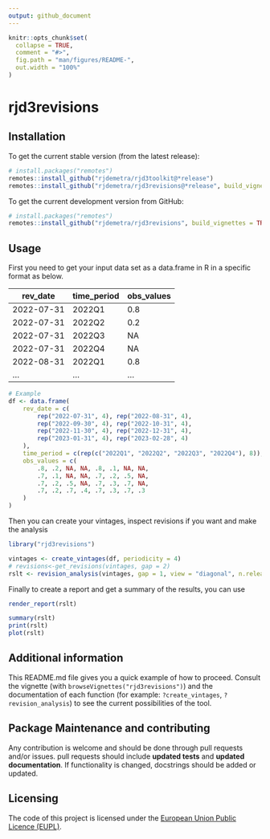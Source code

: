 ```yaml
---
output: github_document
---
```


<!-- README.md is generated from README.Rmd. Please edit that file -->

```r
knitr::opts_chunk$set(
  collapse = TRUE,
  comment = "#>",
  fig.path = "man/figures/README-",
  out.width = "100%"
)
```

# rjd3revisions

<!-- badges: start -->
<!-- badges: end -->


## Installation

To get the current stable version (from the latest release):

```r
# install.packages("remotes")
remotes::install_github("rjdemetra/rjd3toolkit@*release")
remotes::install_github("rjdemetra/rjd3revisions@*release", build_vignettes = TRUE)
```

To get the current development version from GitHub:

```r
# install.packages("remotes")
remotes::install_github("rjdemetra/rjd3revisions", build_vignettes = TRUE)
```

## Usage

First you need to get your input data set as a data.frame in R in a specific format as below.

| rev_date    | time_period | obs_values  |
| ----------- | ----------- | ----------- |
| 2022-07-31  | 2022Q1      | 0.8         |
| 2022-07-31  | 2022Q2      | 0.2         |
| 2022-07-31  | 2022Q3      | NA          |
| 2022-07-31  | 2022Q4      | NA          |
| 2022-08-31  | 2022Q1      | 0.8         |
| ...         | ...         | ...         |

```r
# Example
df <- data.frame(
    rev_date = c(
        rep("2022-07-31", 4), rep("2022-08-31", 4),
        rep("2022-09-30", 4), rep("2022-10-31", 4),
        rep("2022-11-30", 4), rep("2022-12-31", 4),
        rep("2023-01-31", 4), rep("2023-02-28", 4)
    ),
    time_period = c(rep(c("2022Q1", "2022Q2", "2022Q3", "2022Q4"), 8)),
    obs_values = c(
        .8, .2, NA, NA, .8, .1, NA, NA,
        .7, .1, NA, NA, .7, .2, .5, NA,
        .7, .2, .5, NA, .7, .3, .7, NA,
        .7, .2, .7, .4, .7, .3, .7, .3
    )
)
```

Then you can create your vintages, inspect revisions if you want and make the analysis 

```r
library("rjd3revisions")

vintages <- create_vintages(df, periodicity = 4)
# revisions<-get_revisions(vintages, gap = 2)
rslt <- revision_analysis(vintages, gap = 1, view = "diagonal", n.releases = 3)
```

Finally to create a report and get a summary of the results, you can use

```r
render_report(rslt)

summary(rslt)
print(rslt)
plot(rslt)
```

## Additional information

This README.md file gives you a quick example of how to proceed. Consult the vignette (with `browseVignettes("rjd3revisions")`) and the documentation of each function (for example: `?create_vintages`, `?revision_analysis`) to see the current possibilities of the tool.


## Package Maintenance and contributing

Any contribution is welcome and should be done through pull requests and/or issues.
pull requests should include **updated tests** and **updated documentation**. If functionality is changed, docstrings should be added or updated.


## Licensing

The code of this project is licensed under the [European Union Public Licence (EUPL)](https://joinup.ec.europa.eu/page/eupl-text-11-12).
